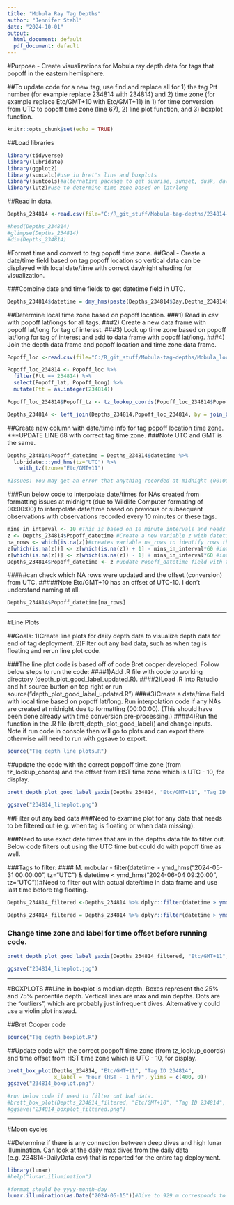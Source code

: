 ```yaml
---
title: "Mobula Ray Tag Depths"
author: "Jennifer Stahl"
date: "2024-10-01"
output:
  html_document: default
  pdf_document: default
---
```


#Purpose - Create visualizations for Mobula ray depth data for tags that popoff in the eastern hemisphere.

##To update code for a new tag, use find and replace all for 1) the tag Ptt number (for example replace 234814 with 234814) and 2) time zone (for example replace Etc/GMT+10 with Etc/GMT+11) in 1) for time conversion from UTC to popoff time zone (line 67), 2) line plot function, and 3) boxplot function. 

```r
knitr::opts_chunk$set(echo = TRUE)
```
##Load libraries
```r
library(tidyverse)
library(lubridate)
library(ggplot2)
library(suncalc)#use in bret's line and boxplots
library(suntools)#alternative package to get sunrise, sunset, dusk, dawn
library(lutz)#use to determine time zone based on lat/long
```

##Read in data.
```r
Depths_234814 <-read.csv(file="C:/R_git_stuff/Mobula-tag-depths/234814-Series.csv", header=TRUE, sep=",")

#head(Depths_234814)
#glimpse(Depths_234814)
#dim(Depths_234814) 
```

#Format time and convert to tag popoff time zone.
##Goal - Create a date/time field based on tag popoff location so vertical data can be displayed with local date/time with correct day/night shading for visualization.

###Combine date and time fields to get datetime field in UTC.
```r
Depths_234814$datetime = dmy_hms(paste(Depths_234814$Day,Depths_234814$Time))
```

##Determine local time zone based on popoff location. 
###1) Read in csv with popoff lat/longs for all tags.
###2) Create a new data frame with popoff lat/long for tag of interest.
###3) Look up time zone based on popoff lat/long for tag of interest and add to data frame with popoff lat/long.
###4) Join the depth data frame and popoff location and time zone data frame.
```r
Popoff_loc <-read.csv(file="C:/R_git_stuff/Mobula-tag-depths/Mobula_locations_July_29_2024.csv", header=TRUE, sep=",")

Popoff_loc_234814 <- Popoff_loc %>% 
  filter(Ptt == 234814) %>%
  select(Popoff_lat, Popoff_long) %>%
  mutate(Ptt = as.integer(234814))

Popoff_loc_234814$Popoff_tz <- tz_lookup_coords(Popoff_loc_234814$Popoff_lat, Popoff_loc_234814$Popoff_long, method = "accurate")

Depths_234814 <- left_join(Depths_234814,Popoff_loc_234814, by = join_by (Ptt))
```

##Create new column with date/time info for tag popoff location time zone. 
***UPDATE LINE 68 with correct tag time zone.
###Note UTC and GMT is the same. 
```r
Depths_234814$Popoff_datetime = Depths_234814$datetime %>%
  lubridate:::ymd_hms(tz="UTC") %>% 
    with_tz(tzone="Etc/GMT+11")

#Issues: You may get an error that anything recorded at midnight (00:00:00) failed to parse and will get NAs. Run below code to add date/times for NAs based on prior or subsequent recorded date/times. 
```
###Run below code to interpolate date/times for NAs created from formatting issues at midnight (due to Wildlife Computer formating of 00:00:00) to interpolate date/time based on previous or subsequent observations with observations recorded every 10 minutes or these tags. 
```r
mins_in_interval <- 10 #This is based on 10 minute intervals and needs to be updated if interval is different.
z <- Depths_234814$Popoff_datetime #Create a new variable z with datetime info to update.
na_rows <- which(is.na(z))#creates variable na_rows to identify rows that were updated from NA in below code.
z[which(is.na(z))] <- z[which(is.na(z)) + 1] - mins_in_interval*60 #interpolates NA row with date/time from previous 10 minute interval.
z[which(is.na(z))] <- z[which(is.na(z)) - 1] + mins_in_interval*60 #interpolates NA row with date/time from following 10 minute interval.
Depths_234814$Popoff_datetime <- z #update Popoff_datetime field with z variable.
```
#####can check which NA rows were updated and the offset (conversion) from UTC.
#####Note Etc/GMT+10 has an offset of UTC-10. I don't understand naming at all.

```r
Depths_234814$Popoff_datetime[na_rows]
```
*****************************************************************************************************
#Line Plots

##Goals: 1)Create line plots for daily depth data to visualize depth data for end of tag deployment. 2)Filter out any bad data, such as when tag is floating and rerun line plot code.

###The line plot code is based off of code Bret cooper developed. Follow below steps to run the code:
####1)Add .R file with code to working directory (depth_plot_good_label_updated.R). 
####2)Load .R into Rstudio and hit source button on top right or run source("depth_plot_good_label_updated.R")
####3)Create a date/time field with local time based on popoff lat/long. Run interpolation code if any NAs are created at midnight due to formatting (00:00:00). (This should have been done already with time conversion pre-processing.)
####4)Run the function in the .R file (brett_depth_plot_good_label() and change inputs. Note if run code in console then will go to plots and can export there otherwise will need to run with ggsave to export.

```r
source("Tag depth line plots.R")
```

##update the code with the correct poppoff time zone (from tz_lookup_coords) and the offset from HST time zone which is UTC - 10, for display.

```r
brett_depth_plot_good_label_yaxis(Depths_234814, "Etc/GMT+11", "Tag ID 234814", x_label = "Date/time (HST - 1) hr)", ylims = c(400, 0))

ggsave("234814_lineplot.png")
```

##Filter out any bad data
###Need to examine plot for any data that needs to be filtered out (e.g. when tag is floating or when data missing).

###Need to use exact date times that are in the depths data file to filter out. Below code filters out using the UTC time but could do with popoff time as well.

###Tags to filter: 
#### M. mobular - filter(datetime > ymd_hms("2024-05-31 00:00:00", tz="UTC") & datetime < ymd_hms("2024-06-04 09:20:00", tz="UTC"))#Need to filter out with actual date/time in data frame and use last time before tag floating. 

```r
Depths_234814_filtered <-Depths_234814 %>% dplyr::filter(datetime > ymd_hms("2024-05-31 00:00:00", tz="UTC") & datetime < ymd_hms("2024-06-04 09:20:00", tz="UTC"))#Need to filter out with actual date/time in data frame and use last time before tag floating.

Depths_234814_filtered = Depths_234814 %>% dplyr::filter(datetime > ymd_hms("2023-07-12 02:30:00", tz="UTC") & datetime < ymd_hms("2023-07-14 11:00:00", tz="UTC"))

```

### Change time zone and label for time offset before running code.
```r
brett_depth_plot_good_label_yaxis(Depths_234814_filtered, "Etc/GMT+11", "Tag ID 234814", x_label = "Date/time (HST - 1 hrs)", ylims = c(400, 0))

ggsave("234814_lineplot.jpg")
```
**************************************************************************
#BOXPLOTS
##Line in boxplot is median depth. Boxes represent the 25% and 75% percentile depth. Vertical lines are max and min depths. Dots are the "outliers", which are probably just infrequent dives. Alternatively could use a violin plot instead.

##Bret Cooper code
```r
source("Tag depth boxplot.R")
```

##Update code with the correct poppoff time zone (from tz_lookup_coords) and time offset from HST time zone which is UTC - 10, for display.
```r
brett_box_plot(Depths_234814, "Etc/GMT+11", "Tag ID 234814",
               x_label = "Hour (HST - 1 hr)", ylims = c(400, 0))
ggsave("234814_boxplot.png")

#run below code if need to filter out bad data.
#brett_box_plot(Depths_234814_filtered, "Etc/GMT+10", "Tag ID 234814", x_label = "Hours (HST)", ylims = c(400, 0))
#ggsave("234814_boxplot_filtered.png")

```

*****************************************************************************
#Moon cycles

##Determine if there is any connection between deep dives and high lunar illumination. Can look at the daily max dives from the daily data (e.g. 234814-DailyData.csv) that is reported for the entire tag deployment.  
```r
library(lunar)
#help("lunar.illumination")

#format should be yyyy-month-day
lunar.illumination(as.Date("2024-05-15"))#Dive to 929 m corresponds to lunar illumination of 0.479804

```